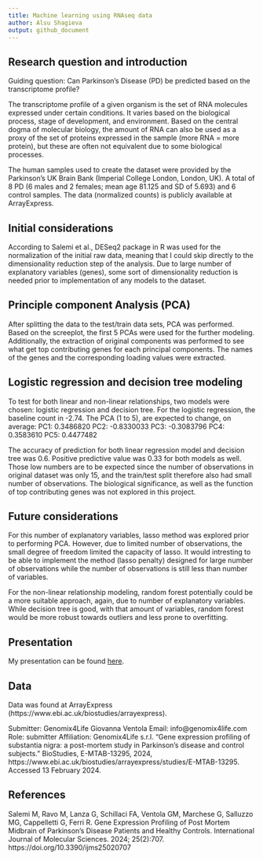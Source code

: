 ```yaml
---
title: Machine learning using RNAseq data
author: Alsu Shagieva
output: github_document
---
```


## Research question and introduction

Guiding question: Can Parkinson’s Disease (PD) be predicted based on the transcriptome profile?

The transcriptome profile of a given organism is the set of RNA molecules expressed under certain conditions. It varies based on the biological process, stage of development, and environment. Based on the central dogma of molecular biology, the amount of RNA can also be used as a proxy of the set of proteins expressed in the sample (more RNA = more protein), but these are often not equivalent due to some biological processes. 

The human samples used to create the dataset were provided by the Parkinson's UK Brain Bank (Imperial College London, London, UK).  A total of 8 PD (6 males and 2 females; mean age 81.125 and SD of 5.693) and 6 control samples. The data (normalized counts) is publicly available at ArrayExpress.

## Initial considerations

According to Salemi et al., DESeq2 package in R was used for the normalization of the initial raw data, meaning that I could skip directly to the dimensionality reduction step of the analysis. Due to large number of explanatory variables (genes), some sort of dimensionality reduction is needed prior to implementation of any models to the dataset.

## Principle component Analysis (PCA)

After splitting the data to the test/train data sets, PCA was performed. Based on the screeplot, the first 5 PCAs were used for the further modeling. Additionally, the extraction of original components was performed to see what get top contributing genes for each principal components. The names of the genes and the corresponding loading values were extracted.

## Logistic regression and decision tree modeling

To test for both linear and non-linear relationships, two models were chosen: logistic regression and decision tree. For the logistic regression, the baseline count in -2.74. The PCA (1 to 5), are expected to change, on average:
PC1: 0.3486820
PC2: -0.8330033
PC3: -0.3083796
PC4: 0.3583610
PC5: 0.4477482

The accuracy of prediction for both linear regression model and decision tree was 0.6. Positive predictive value was 0.33 for both models as well. Those low numbers are to be expected since the number of observations in original dataset was only 15, and the train/test split therefore also had small number of observations. The biological significance, as well as the function of top contributing genes was not explored in this project.

## Future considerations

For this number of explanatory variables, lasso method was explored prior to performing PCA. However, due to limited number of observations, the small degree of freedom limited the capacity of lasso. It would intresting to be able to implement the method (lasso penalty) designed for large number of observations while the number of observations is still less than number of variables. 

For the non-linear relationship modeling, random forest potentially could be a more suitable approach, again, due to number of explanatory variables. While decision tree is good, with that amount of variables, random forest would be more robust towards outliers and less prone to overfitting.

## Presentation

My presentation can be found [here](https://docs.google.com/presentation/d/1XOPeHA2Bdrts6f07OUv04bX1w2UliyUUmhIf5ikh5Lc/edit?usp=sharing).

## Data 

Data was found at ArrayExpress (https://www.ebi.ac.uk/biostudies/arrayexpress). 

Submitter: Genomix4Life Giovanna Ventola
Email: info@genomix4life.com 
Role: submitter 
Affiliation: Genomix4Life s.r.l.
"Gene expression profiling of substantia nigra: a post-mortem study in Parkinson's disease and control subjects." BioStudies, E-MTAB-13295, 2024, https://www.ebi.ac.uk/biostudies/arrayexpress/studies/E-MTAB-13295. Accessed 13 February 2024.


## References

Salemi M, Ravo M, Lanza G, Schillaci FA, Ventola GM, Marchese G, Salluzzo MG, Cappelletti G, Ferri R. Gene Expression Profiling of Post Mortem Midbrain of Parkinson’s Disease Patients and Healthy Controls. International Journal of Molecular Sciences. 2024; 25(2):707. https://doi.org/10.3390/ijms25020707



